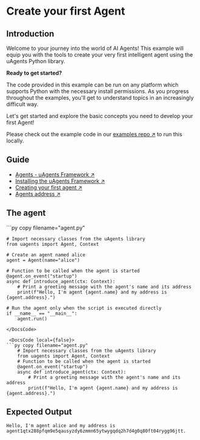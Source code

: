 
# Create your first Agent

## Introduction

Welcome to your journey into the world of AI Agents! This example will equip you with the tools to create your very first intelligent agent using the uAgents Python library.

**Ready to get started?**

The code provided in this example can be run on any platform which supports Python with the necessary install permissions. As you progress throughout the examples, you'll get to understand topics in an increasingly difficult way.

Let's get started and explore the basic concepts you need to develop your first Agent!

Please check out the example code in our [examples repo ↗️](https://github.com/fetchai/uAgent-Examples/tree/main/1-uagents/examples/easy/create-your-first-agent/agent.py) to run this locally.

## Guide

- [Agents - uAgents Framework ↗️](/guides/agents/getting-started/whats-an-agent)
- [Installing the uAgents Framework ↗️](/guides/agents/getting-started/installing-uagent)
- [Creating your first agent ↗️](/guides/agents/create-a-uagent)
- [Agents address ↗️](/guides/agents/getting-started/getting-uagent-address)

## The agent

<GithubCodeSegment digest="66ab6d5e955972cf04d2ffeb0766a43c">
    <CodeSegment
        path="https://github.com/fetchai/uAgent-Examples/blob/main/1-uagents/examples/easy/create-your-first-agent/agent.py"
        lineStart={1}
        lineEnd={15}
        hosted={true}
    />
</GithubCodeSegment>
<CodeGroup dynamic hasCopy isLocalHostedFile digest='66ab6d5e955972cf04d2ffeb0766a43c'>

<DocsCode local={true}>
	```py copy filename="agent.py"

	# Import necessary classes from the uAgents library
	from uagents import Agent, Context
	 
	# Create an agent named alice
	agent = Agent(name="alice")
	 
	# Function to be called when the agent is started
	@agent.on_event("startup")
	async def introduce_agent(ctx: Context):
	    # Print a greeting message with the agent's name and its address
	    print(f"Hello, I'm agent {agent.name} and my address is {agent.address}.")
	 
	# Run the agent only when the script is executed directly
	if __name__ == "__main__":
	    agent.run()

```
</DocsCode>

 <DocsCode local={false}>
```py copy filename="agent.py"
    # Import necessary classes from the uAgents library
    from uagents import Agent, Context
    # Function to be called when the agent is started
    @agent.on_event("startup")
    async def introduce_agent(ctx: Context):
        # Print a greeting message with the agent's name and its address
        print(f"Hello, I'm agent {agent.name} and my address is {agent.address}.")
```
</DocsCode>

</CodeGroup>

## Expected Output

```
Hello, I'm agent alice and my address is agent1qtx288pfqm9e5qausyzdy6zmmn65ytwygqdq2h7d4g0q80ft04rygg96jtt.
```